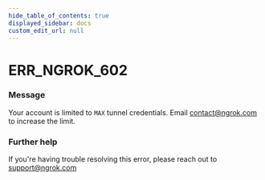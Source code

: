 ```yaml
---
hide_table_of_contents: true
displayed_sidebar: docs
custom_edit_url: null
---
```



# ERR_NGROK_602

### Message
Your account is limited to `MAX` tunnel credentials. Email contact@ngrok.com to increase the limit.

### Further help
If you're having trouble resolving this error, please reach out to [support@ngrok.com](mailto:support@ngrok.com?subject=Help%20with%20ERR_NGROK_602)


<ErrorDetails error='err_ngrok_602' />

